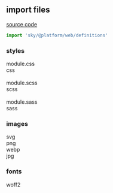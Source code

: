 ## import files
[source code](defs.ts)
```typescript
import 'sky/@platform/web/definitions'
```

### styles
module.css\
css\
\
module.scss\
scss\
\
module.sass\
sass

### images
svg\
png\
webp\
jpg

### fonts
woff2
